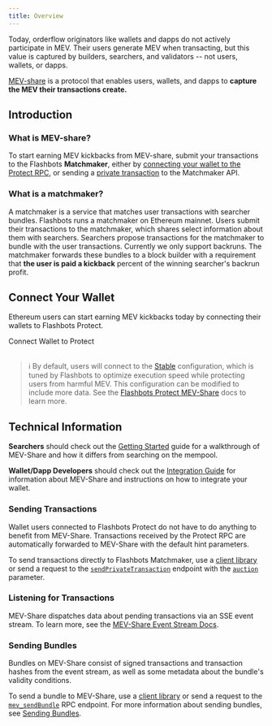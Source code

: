 ```yaml
---
title: Overview
---
```



Today, orderflow originators like wallets and dapps do not actively participate in MEV. Their users generate MEV when transacting, but this value is captured by builders, searchers, and validators -- not users, wallets, or dapps.

[MEV-share](https://collective.flashbots.net/t/mev-share-programmably-private-orderflow-to-share-mev-with-users/1264) is a protocol that enables users, wallets, and dapps to **capture the MEV their transactions create.**

## Introduction

### What is MEV-share?

<WhatsMevShareAdvanced />

To start earning MEV kickbacks from MEV-share, submit your transactions to the Flashbots **Matchmaker**, either by [connecting your wallet to the Protect RPC](#connect-your-wallet), or sending a [private transaction](/flashbots-auction/searchers/advanced/rpc-endpoint#eth_sendprivatetransaction) to the Matchmaker API.

### What is a matchmaker?

A matchmaker is a service that matches user transactions with searcher bundles. Flashbots runs a matchmaker on Ethereum mainnet. Users submit their transactions to the matchmaker, which shares select information about them with searchers. Searchers propose transactions for the matchmaker to bundle with the user transactions. Currently we only support backruns. The matchmaker forwards these bundles to a block builder with a requirement that **the user is paid a kickback** percent of the winning searcher's backrun profit.

## Connect Your Wallet

Ethereum users can start earning MEV kickbacks today by connecting their wallets to Flashbots Protect.

<ProtectButton>Connect Wallet to Protect</ProtectButton>
<br /><br />

> :information_source: By default, users will connect to the [Stable](/flashbots-protect/rpc/mev-share#stable-configuration) configuration, which is tuned by Flashbots to optimize execution speed while protecting users from harmful MEV. This configuration can be modified to include more data. See the [Flashbots Protect MEV-Share](/flashbots-protect/rpc/mev-share) docs to learn more.

## Technical Information

**Searchers** should check out the [Getting Started](/flashbots-mev-share/searchers/getting-started) guide for a walkthrough of MEV-Share and how it differs from searching on the mempool.

**Wallet/Dapp Developers** should check out the [Integration Guide](/flashbots-mev-share/orderflow-providers/integration-guide) for information about MEV-Share and instructions on how to integrate your wallet.

### Sending Transactions

Wallet users connected to Flashbots Protect do not have to do anything to benefit from MEV-Share. Transactions received by the Protect RPC are automatically forwarded to MEV-Share with the default hint parameters.

To send transactions directly to Flashbots Matchmaker, use a [client library](https://github.com/flashbots/matchmaker-ts) or send a request to the [`sendPrivateTransaction`](/flashbots-auction/searchers/advanced/rpc-endpoint#eth_sendprivatetransaction) endpoint with the [`auction`](/flashbots-auction/searchers/advanced/rpc-endpoint#auction) parameter.

### Listening for Transactions

MEV-Share dispatches data about pending transactions via an SSE event stream. To learn more, see the [MEV-Share Event Stream Docs](/flashbots-mev-share/searchers/event-stream).

### Sending Bundles

Bundles on MEV-Share consist of signed transactions and transaction hashes from the event stream, as well as some metadata about the bundle's validity conditions.

To send a bundle to MEV-Share, use a [client library](https://github.com/flashbots/matchmaker-ts) or send a request to the [`mev_sendBundle`](/flashbots-auction/searchers/advanced/rpc-endpoint#mev_sendbundle) RPC endpoint. For more information about sending bundles, see [Sending Bundles](/flashbots-mev-share/searchers/sending-bundles).

